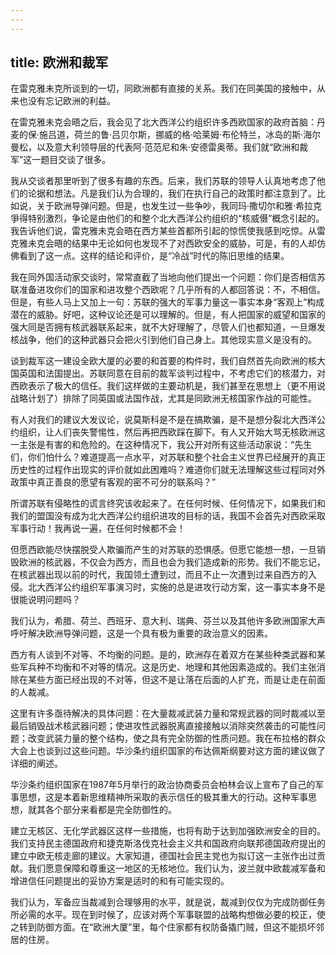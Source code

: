 ```yaml
---
---
---
```

title: 欧洲和裁军
---

在雷克雅未克所谈到的一切，同欧洲都有直接的关系。我们在同美国的接触中，从来也没有忘记欧洲的利益。

在雷克雅未克会晤之后，我会见了北大西洋公约组织许多西欧国家的政府首脑：丹麦的保·施吕道，荷兰的鲁·吕贝尔斯，挪威的格·哈莱姆·布伦特兰，冰岛的斯·海尔曼松，以及意大利领导层的代表阿·范范尼和朱·安德雷奥蒂。我们就“欧洲和裁军”这一题目交谈了很多。

我从交谈者那里听到了很多有趣的东西。后来，我们苏联的领导人认真地考虑了他们的论据和想法。凡是我们认为合理的，我们在执行自己的政策时都注意到了。比如说，关于欧洲导弹问题。但是，也发生过一些争吵，我同玛·撒切尔和雅·希拉克爭得特别激烈，争论是由他们的和整个北大西洋公约组织的“核威慑”概念引起的。我告诉他们说，雷克雅未克会晤在西方某些首都所引起的惊慌使我感到吃惊。从雷克雅未克会晤的结果中无论如何也发现不了对西欧安全的威胁，可是，有的人却仿佛看到了这一点。这样的结论和评价，是“冷战”时代的陈旧思维的结果。

我在同外国活动家交谈时，常常直截了当地向他们提出一个问题：你们是否相信苏联准备进攻你们的国家和进攻整个西欧呢？几乎所有的人都回答说：不，不相信。但是，有些人马上又加上一句：苏联的强大的军事力量这一事实本身“客观上”构成潜在的威胁。好吧，这种议论还是可以理解的。但是，有人把国家的威望和国家的强大同是否拥有核武器联系起来，就不大好理解了，尽管人们也都知道，一旦爆发核战争，他们的这种武器只会把火引到他们自己身上。其他现实意义是没有的。

谈到裁军这一建设全欧大厦的必要的和首要的构件时，我们自然首先向欧洲的核大国英国和法国提出。苏联同意在目前的裁军谈判过程中，不考虑它们的核潜力，对西欧表示了极大的信任。我们这样做的主要动机是，我们甚至在思想上（更不用说战略计划了）排除了同英国或法国作战，尤其是同欧洲无核国家作战的可能性。

有人对我们的建议大发议论，说莫斯科是不是在搞欺骗，是不是想分裂北大西洋公约组织，让人们丧失警惕性，然后再把西欧踩在脚下。有人又开始大骂无核欧洲这一主张是有害的和危险的。在这种情况下，我公开对所有这些活动家说：“先生们，你们怕什么？难道提高一点水平，对苏联和整个社会主义世界已经展开的真正历史性的过程作出现实的评价就如此困难吗？难道你们就无法理解这些过程同对外政策中真正善良的愿望有客观的密不可分的联系吗？”

所谓苏联有侵略性的谎言终究该收起来了。在任何时候、任何情况下，如果我们和我们的盟国没有成为北大西洋公约组织进攻的目标的话，我国不会首先对西欧采取军事行动！我再说一遍，在任何时候都不会！

但愿西欧能尽快摆脱受人欺骗而产生的对苏联的恐惧感。但愿它能想一想，一旦销毁欧洲的核武器，不仅会为西方，而且也会为我们造成新的形势。我们不能忘记，在核武器出现以前的时代，我国领土遭到过，而且不止一次遭到过来自西方的入侵。北大西洋公约组织军事演习时，实施的总是进攻行动方案，这一事实本身不是很能说明问题吗？

我们认为，希腊、荷兰、西班牙、意大利、瑞典、芬兰以及其他许多欧洲国家大声呼吁解决欧洲导弹问题，这是一个具有极为重要的政治意义的因素。

西方有人谈到不对等、不均衡的问题。是的，欧洲存在着双方在某些种类武器和某些军兵种不均衡和不对等的情况。这是历史、地理和其他因素造成的。我们主张消除在某些方面已经出现的不对等，但这不是让落在后面的人扩充，而是让走在前面的人裁减。

这里有许多亟待解决的具体问题：在大量裁减武装力量和常规武器的同时裁减以至最后销毁战术核武器问题；使进攻性武器脱离直接接触以消除突然袭击的可能性问题；改变武装力量的整个结构，使之具有完全防御的性质问题。我在布拉格的群众大会上也谈到过这些问题。华沙条约组织国家的布达佩斯纲要对这方面的建议做了详细的阐述。

华沙条约组织国家在1987年5月举行的政治协商委员会柏林会议上宣布了自己的军事思想，这是本着新思维精神所采取的表示信任的极其重大的行动。这种军事思想，就其各个部分来看都是完全防御性的。

建立无核区、无化学武器区这样一些措施，也将有助于达到加强欧洲安全的目的。我们支持民主德国政府和捷克斯洛伐克社会主义共和国政府向联邦德国政府提出的建立中欧无核走廊的建议。大家知道，德国社会民主党也为拟订这一主张作出过贡献。我们愿意保障和尊重这一地区的无核地位。我们认为，波兰就中欧裁减军备和增进信任问题提出的妥协方案是适时的和有可能实现的。

我们认为，军备应当裁减到合理够用的水平，就是说，裁减到仅仅为完成防御任务所必需的水平。现在到时候了，应该对两个军事联盟的战略构想做必要的校正，使之转到防御方面。在“欧洲大厦”里，每个住家都有权防备撬门贼，但这不能损坏邻居的住房。